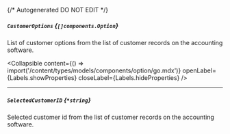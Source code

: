 {/* Autogenerated DO NOT EDIT  */}

##### `CustomerOptions` *{`[]components.Option`}*
List of customer options from the list of customer records on the accounting software.

<Collapsible content={() => import('/content/types/models/components/option/go.mdx')} openLabel={Labels.showProperties} closeLabel={Labels.hideProperties} />


---
##### `SelectedCustomerID` *{`*string`}*
Selected customer id from the list of customer records on the accounting software.


